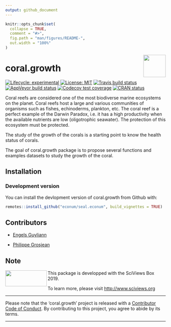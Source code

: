 ```yaml
---
output: github_document
---
```


<!-- README.md is generated from README.Rmd. Please edit that file -->

```r
knitr::opts_chunk$set(
  collapse = TRUE,
  comment = "#>",
  fig.path = "man/figures/README-",
  out.width = "100%"
)
```


<img src="man/figures/EcoNum-logo.png" width="70" height="70" align="right"/>

# coral.growth

<!-- badges: start -->
[![Lifecycle: experimental](https://img.shields.io/badge/lifecycle-experimental-orange.svg)](https://www.tidyverse.org/lifecycle/#experimental)
[![License: MIT](https://img.shields.io/badge/License-MIT-yellow.svg)](https://opensource.org/licenses/MIT)
[![Travis build status](https://travis-ci.org/EcoNum/coral.growth.svg?branch=master)](https://travis-ci.org/EcoNum/coral.growth)
[![AppVeyor build status](https://ci.appveyor.com/api/projects/status/github/EcoNum/coral.growth?branch=master&svg=true)](https://ci.appveyor.com/project/EcoNum/coral.growth)
[![Codecov test coverage](https://codecov.io/gh/EcoNum/coral.growth/branch/master/graph/badge.svg)](https://codecov.io/gh/EcoNum/coral.growth?branch=master)
[![CRAN status](https://www.r-pkg.org/badges/version/coral.growth)](https://cran.r-project.org/package=coral.growth)
<!-- badges: end -->


Coral reefs are considered one of the most biodiverse marine ecosystems on the planet. Coral reefs host a large and various communities of organisms such as fishes, echinoderms, plankton, etc. The coral reef is a perfect example of the Darwin Paradox, i.e. it has a high productivity when the available nutrients are low (oligotrophic seawater). The protection of this ecosystem must be protected. 

The study of the growth of the corals is a starting point to know the health status of corals. 

The goal of coral.growth package is to propose several functions and examples datasets to study the growth of the coral.

## Installation

### Development version

You can install the devlopment version of coral.growth from Github with:

``` r
remotes::install_github("econum/seal.econum", build_vignettes = TRUE)
```

## Contributors

- [Engels Guyliann](https://github.com/GuyliannEngels)

- [Philippe Grosjean](https://github.com/phgrosjean)

## Note

<img src="man/figures/site-title.png" width="130" height="50" align="left"/>    This package is developped with the SciViews Box 2019. 


To learn more, please visit <http://www.sciviews.org>


--------------

Please note that the 'coral.growth' project is released with a [Contributor Code of Conduct](CODE_OF_CONDUCT.md). By contributing to this project, you agree to abide by its terms.

---------------
